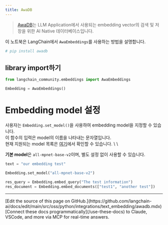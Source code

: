 ```yaml
---
title: AwaDB
---
```


>[AwaDB](https://github.com/awa-ai/awadb)는 LLM Application에서 사용되는 embedding vector의 검색 및 저장을 위한 AI Native 데이터베이스입니다.

이 노트북은 LangChain에서 `AwaEmbeddings`를 사용하는 방법을 설명합니다.

```python
# pip install awadb
```

## library import하기

```python
from langchain_community.embeddings import AwaEmbeddings
```

```python
Embedding = AwaEmbeddings()
```

# Embedding model 설정

사용자는 `Embedding.set_model()`을 사용하여 embedding model을 지정할 수 있습니다. \
이 함수의 입력은 model의 이름을 나타내는 문자열입니다. \
현재 지원되는 model 목록은 [여기](https://github.com/awa-ai/awadb)에서 확인할 수 있습니다. \ \

**기본 model**은 `all-mpnet-base-v2`이며, 별도 설정 없이 사용할 수 있습니다.

```python
text = "our embedding test"

Embedding.set_model("all-mpnet-base-v2")
```

```python
res_query = Embedding.embed_query("The test information")
res_document = Embedding.embed_documents(["test1", "another test"])
```

---

<Callout icon="pen-to-square" iconType="regular">
    [Edit the source of this page on GitHub.](https://github.com/langchain-ai/docs/edit/main/src/oss/python/integrations/text_embedding/awadb.mdx)
</Callout>
<Tip icon="terminal" iconType="regular">
    [Connect these docs programmatically](/use-these-docs) to Claude, VSCode, and more via MCP for    real-time answers.
</Tip>
